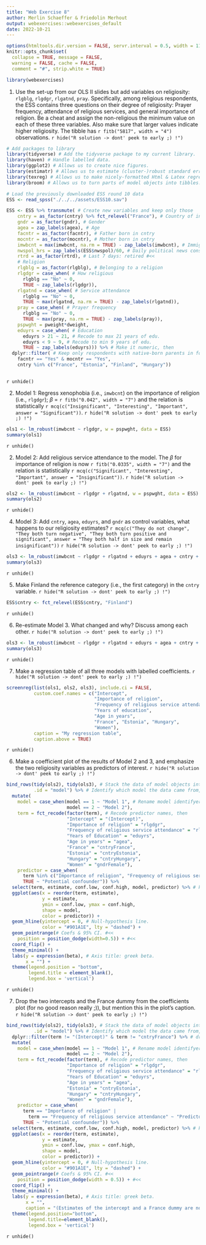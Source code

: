 ```yaml
---
title: "Web Exercise 8"
author: Merlin Schaeffer & Friedolin Merhout
output: webexercises::webexercises_default
date: 2022-10-21
---
```


```r
options(htmltools.dir.version = FALSE, servr.interval = 0.5, width = 115, digits = 2)
knitr::opts_chunk$set(
  collapse = TRUE, message = FALSE, 
  warning = FALSE, cache = FALSE,
  comment = "#", strip.white = TRUE)

library(webexercises)
```

1) Use the set-up from our OLS II slides but add variables on religiosity: `rlgblg`, `rlgdgr`, `rlgatnd`, `pray`. Specifically, among religious respondents, the ESS contains three questions on their degree of religiosity: Prayer frequency, attendance of religious services, and general importance of religion. Be a cheat and assign the non-religious the minimum value on each of these three variables. Also make sure that larger values indicate higher religiosity. The tibble has `r fitb("5817", width = "4")` observations.
`r hide("R solution -> dont' peek to early ;) !")`
```r
# Add packages to library
library(tidyverse) # Add the tidyverse package to my current library.
library(haven) # Handle labelled data.
library(ggplot2) # Allows us to create nice figures.
library(estimatr) # Allows us to estimate (cluster-)robust standard errors
library(texreg) # Allows us to make nicely-formatted Html & Latex regression tables.
library(broom) # Allows us to turn parts of model objects into tibbles.
```

```r
# Load the previously downloaded ESS round 10 data
ESS <- read_spss("./../../assets/ESS10.sav")
```

```r
ESS <- ESS %>% transmute( # Create new variables and keep only those
    cntry = as_factor(cntry) %>% fct_relevel("France"), # Country of interview #<<
    gndr = as_factor(gndr), # Gender
    agea = zap_labels(agea), # Age
    facntr = as_factor(facntr), # Father born in cntry
    mocntr = as_factor(mocntr), # Mother born in cntry
    imwbcnt = max(imwbcnt, na.rm = TRUE) - zap_labels(imwbcnt), # Immigrants make country better (0) - worse (10) place
    nwspol_hrs = zap_labels(ESS$nwspol)/60, # Daily political news consumption in hours #<<
    rtrd = as_factor(rtrd), # Last 7 days: retired #<<
    # Religion
    rlgblg = as_factor(rlgblg), # Belonging to a religion
    rlgdgr = case_when( # How religious
      rlgblg == "No" ~ 0,
      TRUE ~ zap_labels(rlgdgr)),
    rlgatnd = case_when( # Service attendance
      rlgblg == "No" ~ 0,
      TRUE ~ max(rlgatnd, na.rm = TRUE) - zap_labels(rlgatnd)),
    pray = case_when( # Prayer frequency
      rlgblg == "No" ~ 0,
      TRUE ~ max(pray, na.rm = TRUE) - zap_labels(pray)),
    pspwght = pweight*dweight,
    eduyrs = case_when( # Education
      eduyrs > 21 ~ 21, # Recode to max 21 years of edu.
      eduyrs < 9 ~ 9, # Recode to min 9 years of edu.
      TRUE ~ zap_labels(eduyrs))) %>% # Make it numeric, then
  dplyr::filter( # Keep only respondents with native-born parents in four countries
    facntr == "Yes" & mocntr == "Yes",
    cntry %in% c("France", "Estonia", "Finland", "Hungary"))
  
```
`r unhide()`

2) Model 1: Regress xenophobia (i.e., `imwbcnt`) on the importance of religion (i.e., `rlgdgr`); $\beta$ = `r fitb("0.042", width = "7")` and the relation is statistically `r mcq(c("Insignificant", "Interesting", "Important", answer = "Significant"))`.
`r hide("R solution -> dont' peek to early ;) !")`
```r
ols1 <- lm_robust(imwbcnt ~ rlgdgr, w = pspwght, data = ESS)
summary(ols1)
```
`r unhide()`

2) Model 2: Add religious service attendance to the model. The $\beta$ for importance of religion is now `r fitb("0.0335", width = "7")` and the relation is statistically `r mcq(c("Significant", "Interesting", "Important", answer = "Insignificant"))`.
`r hide("R solution -> dont' peek to early ;) !")`
```r
ols2 <- lm_robust(imwbcnt ~ rlgdgr + rlgatnd, w = pspwght, data = ESS)
summary(ols2)
```
`r unhide()`

4) Model 3: Add `cntry`, `agea`, `eduyrs`, and `gndr` as control variables, what happens to our religiosity estimates? `r mcq(c("They do not change", "They both turn negative", "They both turn positive and significant", answer = "They both half in size and remain insignificant"))`
`r hide("R solution -> dont' peek to early ;) !")`
```r
ols3 <- lm_robust(imwbcnt ~ rlgdgr + rlgatnd + eduyrs + agea + cntry + gndr, w = pspwght, data = ESS)
summary(ols3)
```
`r unhide()`

5) Make Finland the reference category (i.e., the first category) in the `cntry` variable.
`r hide("R solution -> dont' peek to early ;) !")`
```r
ESS$cntry <- fct_relevel(ESS$cntry, "Finland")
```
`r unhide()`

6) Re-estimate Model 3. What changed and why? Discuss among each other.
`r hide("R solution -> dont' peek to early ;) !")`
```r
ols3 <- lm_robust(imwbcnt ~ rlgdgr + rlgatnd + eduyrs + agea + cntry + gndr, w = pspwght, data = ESS)
summary(ols3)
```
`r unhide()`

7) Make a regression table of all three models with labelled coefficients.
`r hide("R solution -> dont' peek to early ;) !")`
```r
screenreg(list(ols1, ols2, ols3), include.ci = FALSE,
          custom.coef.names = c("Intercept", 
                                "Importance of religion",
                                "Frequency of religious service attendance",
                                "Years of education",
                                "Age in years", 
                                "France", "Estonia", "Hungary",
                                "Women"),
          caption = "My regression table", 
          caption.above = TRUE)
```
`r unhide()`

6) Make a coefficient plot of the results of Model 2 and 3, and emphasize the two religiosity variables as predictors of interest.
`r hide("R solution -> dont' peek to early ;) !")`
```r
bind_rows(tidy(ols2), tidy(ols3), # Stack the data of model objects into one tibble.
          .id = "model") %>% # Identify which model the data came from, then
  mutate(
    model = case_when(model == 1 ~ "Model 1", # Rename model identifyer.
                      model == 2 ~ "Model 2"),
    term = fct_recode(factor(term), # Recode predictor names, then
                      "Intercept" = "(Intercept)",
                      "Importance of religion" = "rlgdgr",
                      "Frequency of religious service attendance" = "rlgatnd",
                      "Years of Education" = "eduyrs",
                      "Age in years" = "agea",
                      "France" = "cntryFrance",
                      "Estonia" = "cntryEstonia",
                      "Hungary" = "cntryHungary",
                      "Women" = "gndrFemale"),
    predictor = case_when(
      term %in% c("Importance of religion", "Frequency of religious service attendance") ~ "Predictor",
      TRUE ~ "Potential confounder")) %>% 
  select(term, estimate, conf.low, conf.high, model, predictor) %>% # keep only relevant info, then
  ggplot(aes(x = reorder(term, estimate),
             y = estimate, 
             ymin = conf.low, ymax = conf.high,
             shape = model,
             color = predictor)) +
  geom_hline(yintercept = 0, # Null-hypothesis line.
             color = "#901A1E", lty = "dashed") + 
  geom_pointrange(# Coefs & 95% CI. #<<
    position = position_dodge(width=0.5)) + #<<
  coord_flip() + 
  theme_minimal() +
  labs(y = expression(beta), # Axis title: greek beta.
       x = "") +
  theme(legend.position = "bottom",
        legend.title = element_blank(),
        legend.box = 'vertical')
```
`r unhide()`

7) Drop the two intercepts and the France dummy from the coefficients plot (for no good reason really ;)), but mention this in the plot's caption.
`r hide("R solution -> dont' peek to early ;) !")`
```r
bind_rows(tidy(ols2), tidy(ols3), # Stack the data of model objects into one tibble.
          .id = "model") %>% # Identify which model the data came from, then
  dplyr::filter(term != "(Intercept)" & term != "cntryFrance") %>% # drop the two intercepts and Sweden dummy, then
  mutate(
    model = case_when(model == 1 ~ "Model 1", # Rename model identifyer.
                      model == 2 ~ "Model 2"),
    term = fct_recode(factor(term), # Recode predictor names, then
                      "Importance of religion" = "rlgdgr",
                      "Frequency of religious service attendance" = "rlgatnd",
                      "Years of Education" = "eduyrs",
                      "Age in years" = "agea",
                      "Estonia" = "cntryEstonia",
                      "Hungary" = "cntryHungary",
                      "Women" = "gndrFemale"),
    predictor = case_when(
      term == "Importance of religion" | 
        term == "Frequency of religious service attendance" ~ "Predictor",
      TRUE ~ "Potential confounder")) %>% 
  select(term, estimate, conf.low, conf.high, model, predictor) %>% # keep only some of all the info, then
  ggplot(aes(x = reorder(term, estimate),
             y = estimate, 
             ymin = conf.low, ymax = conf.high,
             shape = model, 
             color = predictor)) +
  geom_hline(yintercept = 0, # Null-hypothesis line.
             color = "#901A1E", lty = "dashed") + 
  geom_pointrange(# Coefs & 95% CI. #<<
    position = position_dodge(width = 0.5)) + #<<
  coord_flip() + 
  theme_minimal() +
  labs(y = expression(beta), # Axis title: greek beta.
       x = "",
       caption = "(Estimates of the intercept and a France dummy are not shown)") +
  theme(legend.position="bottom",
        legend.title=element_blank(),
        legend.box = 'vertical')
```
`r unhide()`
